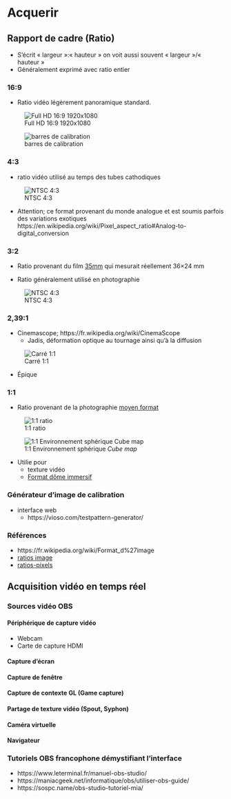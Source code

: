 # Acquerir {#acquerir}


## Rapport de cadre (Ratio)

* S'écrit « largeur »:« hauteur » on voit aussi souvent « largeur »/« hauteur » 
* Généralement exprimé avec ratio entier

### 16:9

* Ratio vidéo légèrement panoramique standard.

![Full HD 16:9 1920x1080 ](medias/lexique/fullHD_16_9_1920x1080.png)

![barres de calibration](medias/lexique/barre_couleurs-1600x900.png)

### 4:3

* ratio vidéo utilisé au temps des tubes cathodiques 

![NTSC 4:3](medias/lexique/NTSC_4_3_640x480.png)


* Attention; ce format provenant du monde analogue et est soumis parfois des variations exotiques
https://en.wikipedia.org/wiki/Pixel_aspect_ratio#Analog-to-digital_conversion



### 3:2
* Ratio provenant du film [35mm](https://en.wikipedia.org/wiki/35_mm_format) qui mesurait réellement 36×24 mm

* Ratio généralement utilisé en photographie

![NTSC 4:3](medias/lexique/Photo_3_2_2000x1333.png)


### 2,39:1 

* Cinemascope; https://fr.wikipedia.org/wiki/CinemaScope 
	* Jadis, déformation optique au tournage ainsi qu'à la diffusion 

![Carré 1:1](medias/lexique/Cinemascope_2_39_1_2390x1000.png)

	
* Épique 


### 1:1 

* Ratio provenant de la photographie [moyen format](https://fr.wikipedia.org/wiki/Appareil_photographique_de_moyen_format) 

![1:1 ratio](medias/lexique/carre_1_1_1000x1000.png)

![1:1 Environnement sphérique *Cube map*](medias/lexique/CubeMap_4096x4096.png)

* Utilie pour 
	* texture vidéo
	* [Format dôme immersif](https://vioso.com/softedge-patterngenerator/domegrids/CubeMap_4096x4096.png)



### Générateur d'image de calibration 

* interface web 
	* https://vioso.com/testpattern-generator/


### Références 

* https://fr.wikipedia.org/wiki/Format_d%27image
* [ratios image](https://en.wikipedia.org/wiki/Display_aspect_ratio){target="_blank"}
* [ratios-pixels](https://en.wikipedia.org/wiki/Pixel_aspect_ratio){target="_blank"}



## Acquisition vidéo en temps réel {#acquerir_captation}


### Sources vidéo OBS

#### Périphérique de capture vidéo 
* Webcam
* Carte de capture HDMI

#### Capture d'écran

#### Capture de fenêtre 

#### Capture de contexte GL (Game capture)

#### Partage de texture vidéo  (Spout, Syphon)

#### Caméra virtuelle 

#### Navigateur

### Tutoriels OBS francophone démystifiant l'interface

* https://www.leterminal.fr/manuel-obs-studio/
* https://maniacgeek.net/informatique/obs/utiliser-obs-guide/
* https://sospc.name/obs-studio-tutoriel-mia/



